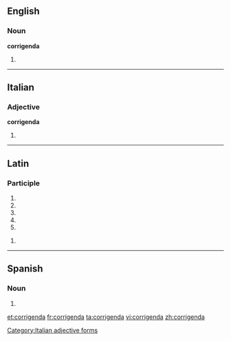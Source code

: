 ==English==

===Noun===
'''corrigenda'''

# {{plural of|corrigendum}}

----

==Italian==

===Adjective===
'''corrigenda''' {{f}}

# {{feminine of|[[corrigendo]]}}

[[Category:Italian adjective forms]]

----

==Latin==

===Participle===
{{la-part-form|corrigenda}}

# {{inflection of|corrigendus|corrigendus|nom|f|s|lang=la}}
# {{inflection of|corrigendus|corrigendus|nom|n|p|lang=la}}
# {{inflection of|corrigendus|corrigendus|acc|n|p|lang=la}}
# {{inflection of|corrigendus|corrigendus|voc|f|s|lang=la}}
# {{inflection of|corrigendus|corrigendus|voc|n|p|lang=la}}

{{la-part-form|corrigendā}}

# {{inflection of|corrigendus|corrigendus|abl|f|s|lang=la}}
{{count page|[[Wiktionary:Page count]]}}

----

==Spanish==

===Noun===
{{infl|es|noun form}}

# {{inflection of|corrigendum||plural|lang=es}}

[[et:corrigenda]]
[[fr:corrigenda]]
[[ta:corrigenda]]
[[vi:corrigenda]]
[[zh:corrigenda]]